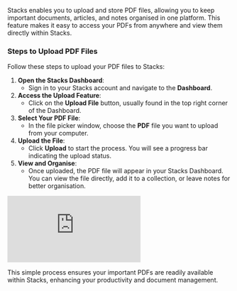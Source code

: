 Stacks enables you to upload and store PDF files, allowing you to keep important documents, articles, and notes organised in one platform. This feature makes it easy to access your PDFs from anywhere and view them directly within Stacks.

### Steps to Upload PDF Files

Follow these steps to upload your PDF files to Stacks:

1. **Open the Stacks Dashboard**:
    - Sign in to your Stacks account and navigate to the **Dashboard**.
2. **Access the Upload Feature**:
    - Click on the **Upload File** button, usually found in the top right corner of the Dashboard.
3. **Select Your PDF File**:
    - In the file picker window, choose the **PDF** file you want to upload from your computer.
4. **Upload the File**:
    - Click **Upload** to start the process. You will see a progress bar indicating the upload status.
5. **View and Organise**:
    - Once uploaded, the PDF file will appear in your Stacks Dashboard. You can view the file directly, add it to a collection, or leave notes for better organisation.

<iframe class="w-full aspect-video" src="https://www.youtube.com/embed/x_SEF1f7Wds" title="YouTube video player" frameborder="0" allow="accelerometer; autoplay; clipboard-write; encrypted-media; gyroscope; picture-in-picture; web-share" referrerpolicy="strict-origin-when-cross-origin" allowfullscreen></iframe>

This simple process ensures your important PDFs are readily available within Stacks, enhancing your productivity and document management.